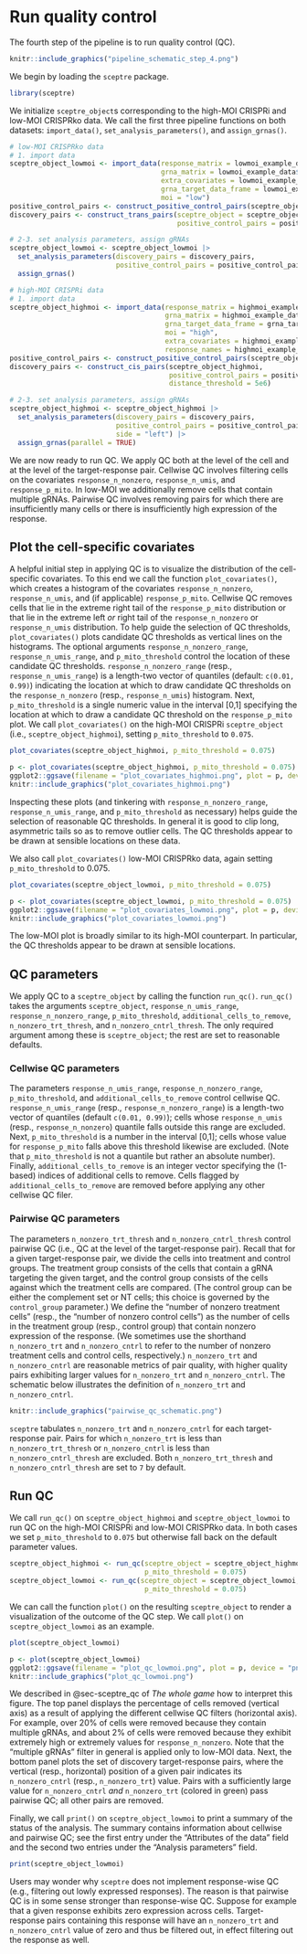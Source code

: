 # Run quality control {#sec-run_qc}

The fourth step of the pipeline is to run quality control (QC).

```r
knitr::include_graphics("pipeline_schematic_step_4.png")
```

We begin by loading the `sceptre` package.

```r
library(sceptre)
```

We initialize `sceptre_object`s corresponding to the high-MOI CRISPRi and low-MOI CRISPRko data. We call the first three pipeline functions on both datasets: `import_data()`, `set_analysis_parameters()`, and `assign_grnas()`.

```r
# low-MOI CRISPRko data
# 1. import data
sceptre_object_lowmoi <- import_data(response_matrix = lowmoi_example_data$response_matrix,
                                     grna_matrix = lowmoi_example_data$grna_matrix,
                                     extra_covariates = lowmoi_example_data$extra_covariates,
                                     grna_target_data_frame = lowmoi_example_data$grna_target_data_frame,
                                     moi = "low")
positive_control_pairs <- construct_positive_control_pairs(sceptre_object_lowmoi)
discovery_pairs <- construct_trans_pairs(sceptre_object = sceptre_object_lowmoi,
                                         positive_control_pairs = positive_control_pairs)

# 2-3. set analysis parameters, assign gRNAs
sceptre_object_lowmoi <- sceptre_object_lowmoi |>
  set_analysis_parameters(discovery_pairs = discovery_pairs,
                          positive_control_pairs = positive_control_pairs) |>
  assign_grnas()
```

```r
# high-MOI CRISPRi data
# 1. import data
sceptre_object_highmoi <- import_data(response_matrix = highmoi_example_data$response_matrix,
                                      grna_matrix = highmoi_example_data$grna_matrix,
                                      grna_target_data_frame = grna_target_data_frame_highmoi,
                                      moi = "high",
                                      extra_covariates = highmoi_example_data$extra_covariates,
                                      response_names = highmoi_example_data$gene_names)
positive_control_pairs <- construct_positive_control_pairs(sceptre_object_highmoi)
discovery_pairs <- construct_cis_pairs(sceptre_object_highmoi,
                                       positive_control_pairs = positive_control_pairs,
                                       distance_threshold = 5e6)

# 2-3. set analysis parameters, assign gRNAs
sceptre_object_highmoi <- sceptre_object_highmoi |>
  set_analysis_parameters(discovery_pairs = discovery_pairs,
                          positive_control_pairs = positive_control_pairs,
                          side = "left") |>
  assign_grnas(parallel = TRUE)
```

We are now ready to run QC. We apply QC both at the level of the cell and at the level of the target-response pair. Cellwise QC involves filtering cells on the covariates `response_n_nonzero`, `response_n_umis`, and `response_p_mito`. In low-MOI we additionally remove cells that contain multiple gRNAs. Pairwise QC involves removing pairs for which there are insufficiently many cells or there is insufficiently high expression of the response.

## Plot the cell-specific covariates

A helpful initial step in applying QC is to visualize the distribution of the cell-specific covariates. To this end we call the function `plot_covariates()`, which creates a histogram of the covariates `response_n_nonzero`, `response_n_umis`, and (if applicable) `response_p_mito`. Cellwise QC removes cells that lie in the extreme right tail of the `response_p_mito` distribution or that lie in the extreme left *or* right tail of the `response_n_nonzero` or `response_n_umis` distribution. To help guide the selection of QC thresholds, `plot_covariates()` plots candidate QC thresholds as vertical lines on the histograms. The optional arguments `response_n_nonzero_range`, `response_n_umis_range`, and `p_mito_threshold` control the location of these candidate QC thresholds. `response_n_nonzero_range` (resp., `response_n_umis_range`) is a length-two vector of quantiles (default: `c(0.01, 0.99)`) indicating the location at which to draw candidate QC thresholds on the `response_n_nonzero` (resp., `response_n_umis`) histogram. Next, `p_mito_threshold` is a single numeric value in the interval [0,1] specifying the location at which to draw a candidate QC threshold on the `response_p_mito` plot. We call `plot_covariates()` on the high-MOI CRISPRi `sceptre_object` (i.e., `sceptre_object_highmoi`), setting `p_mito_threshold` to `0.075`.

```r
plot_covariates(sceptre_object_highmoi, p_mito_threshold = 0.075)
```

```r
p <- plot_covariates(sceptre_object_highmoi, p_mito_threshold = 0.075)
ggplot2::ggsave(filename = "plot_covariates_highmoi.png", plot = p, device = "png", scale = 1.1, width = 5, height = 4, dpi = 330)
knitr::include_graphics("plot_covariates_highmoi.png")
```

Inspecting these plots (and tinkering with `response_n_nonzero_range`, `response_n_umis_range`, and `p_mito_threshold` as necessary) helps guide the selection of reasonable QC thresholds. In general it is good to clip long, asymmetric tails so as to remove outlier cells. The QC thresholds appear to be drawn at sensible locations on these data.

We also call `plot_covariates()` low-MOI CRISPRko data, again setting `p_mito_threshold` to 0.075.

```r
plot_covariates(sceptre_object_lowmoi, p_mito_threshold = 0.075)
```

```r
p <- plot_covariates(sceptre_object_lowmoi, p_mito_threshold = 0.075)
ggplot2::ggsave(filename = "plot_covariates_lowmoi.png", plot = p, device = "png", scale = 1.1, width = 5, height = 4, dpi = 330)
knitr::include_graphics("plot_covariates_lowmoi.png")
```

The low-MOI plot is broadly similar to its high-MOI counterpart. In particular, the QC thresholds appear to be drawn at sensible locations.

## QC parameters

We apply QC to a `sceptre_object` by calling the function `run_qc()`. `run_qc()` takes the arguments `sceptre_object`, `response_n_umis_range`, `response_n_nonzero_range`, `p_mito_threshold`, `additional_cells_to_remove`, `n_nonzero_trt_thresh`, and `n_nonzero_cntrl_thresh`. The only required argument among these is `sceptre_object`; the rest are set to reasonable defaults.

### Cellwise QC parameters

The parameters `response_n_umis_range`, `response_n_nonzero_range`, `p_mito_threshold`, and `additional_cells_to_remove` control cellwise QC. `response_n_umis_range` (resp., `response_n_nonzero_range`) is a length-two vector of quantiles (default `c(0.01, 0.99)`); cells whose `response_n_umis` (resp., `response_n_nonzero`) quantile falls outside this range are excluded. Next, `p_mito_threshold` is a number in the interval [0,1]; cells whose value for `response_p_mito` falls above this threshold likewise are excluded. (Note that `p_mito_threshold` is not a quantile but rather an absolute number). Finally, `additional_cells_to_remove` is an integer vector specifying the (1-based) indices of additional cells to remove. Cells flagged by `additional_cells_to_remove` are removed before applying any other cellwise QC filer.

### Pairwise QC parameters

The parameters `n_nonzero_trt_thresh` and `n_nonzero_cntrl_thresh` control pairwise QC (i.e., QC at the level of the target-response pair). Recall that for a given target-response pair, we divide the cells into treatment and control groups. The treatment group consists of the cells that contain a gRNA targeting the given target, and the control group consists of the cells against which the treatment cells are compared. (The control group can be either the complement set or NT cells; this choice is governed by the `control_group` parameter.) We define the "number of nonzero treatment cells" (resp., the "number of nonzero control cells") as the number of cells in the treatment group (resp., control group) that contain nonzero expression of the response. (We sometimes use the shorthand `n_nonzero_trt` and `n_nonzero_cntrl` to refer to the number of nonzero treatment cells and control cells, respectively.) `n_nonzero_trt` and `n_nonzero_cntrl` are reasonable metrics of pair quality, with higher quality pairs exhibiting larger values for `n_nonzero_trt` and `n_nonzero_cntrl`. The schematic below illustrates the definition of `n_nonzero_trt` and `n_nonzero_cntrl`.

```r
knitr::include_graphics("pairwise_qc_schematic.png")
```

`sceptre` tabulates `n_nonzero_trt` and `n_nonzero_cntrl` for each target-response pair. Pairs for which `n_nonzero_trt` is less than `n_nonzero_trt_thresh` or `n_nonzero_cntrl` is less than `n_nonzero_cntrl_thresh` are excluded. Both `n_nonzero_trt_thresh` and `n_nonzero_cntrl_thresh` are set to `7` by default.

## Run QC

We call `run_qc()` on `sceptre_object_highmoi` and `sceptre_object_lowmoi` to run QC on the high-MOI CRISPRi and low-MOI CRISPRko data. In both cases we set `p_mito_threshold` to `0.075` but otherwise fall back on the default parameter values.

```r
sceptre_object_highmoi <- run_qc(sceptre_object = sceptre_object_highmoi,
                                 p_mito_threshold = 0.075)
sceptre_object_lowmoi <- run_qc(sceptre_object = sceptre_object_lowmoi,
                                 p_mito_threshold = 0.075)
```

We can call the function `plot()` on the resulting `sceptre_object` to render a visualization of the outcome of the QC step. We call `plot()` on `sceptre_object_lowmoi` as an example.

```r
plot(sceptre_object_lowmoi)
```

```r
p <- plot(sceptre_object_lowmoi)
ggplot2::ggsave(filename = "plot_qc_lowmoi.png", plot = p, device = "png", scale = 1.0, width = 4, height = 4.5, dpi = 330)
knitr::include_graphics("plot_qc_lowmoi.png")
```

We described in @sec-sceptre_qc of *The whole game* how to interpret this figure. The top panel displays the percentage of cells removed (vertical axis) as a result of applying the different cellwise QC filters (horizontal axis). For example, over 20$\%$ of cells were removed because they contain multiple gRNAs, and about 2$\%$ of cells were removed because they exhibit extremely high or extremely values for `response_n_nonzero`. Note that the "multiple gRNAs" filter in general is applied only to low-MOI data. Next, the bottom panel plots the set of discovery target-response pairs, where the vertical (resp., horizontal) position of a given pair indicates its `n_nonzero_cntrl` (resp., `n_nonzero_trt`) value. Pairs with a sufficiently large value for `n_nonzero_cntrl` *and* `n_nonzero_trt` (colored in green) pass pairwise QC; all other pairs are removed.

Finally, we call `print()` on `sceptre_object_lowmoi` to print a summary of the status of the analysis. The summary contains information about cellwise and pairwise QC; see the first entry under the "Attributes of the data" field and the second two entries under the "Analysis parameters" field.

```r
print(sceptre_object_lowmoi)
```

Users may wonder why `sceptre` does not implement response-wise QC (e.g., filtering out lowly expressed responses). The reason is that pairwise QC is in some sense stronger than response-wise QC. Suppose for example that a given response exhibits zero expression across cells. Target-response pairs containing this response will have an `n_nonzero_trt` and `n_nonzero_cntrl` value of zero and thus be filtered out, in effect filtering out the response as well.
